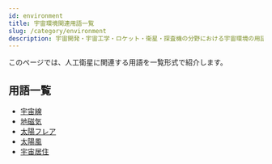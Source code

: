 ```yaml
---
id: environment
title: 宇宙環境関連用語一覧
slug: /category/environment
description: 宇宙開発・宇宙工学・ロケット・衛星・探査機の分野における宇宙環境の用語の一覧です．意味・定義・概要・説明ページへと移ることができます．
---
```



<Head>
  <script type="application/ld+json">
    {`{
      "@context": "https://schema.org",
      "@type": "DefinedTerm",
      "name": "宇宙環境関連用語一覧",
      "inDefinedTermSet": "https://www.space-portal.org",
      "termCode": "category/environment",
      "description": "宇宙開発・宇宙工学・ロケット・衛星・探査機の分野における宇宙環境の用語の一覧です．意味・定義・概要・説明ページへと移ることができます．",
      "url": "https://www.space-portal.org/docs/category/environment"
    }`}
  </script>
</Head>

このページでは、人工衛星に関連する用語を一覧形式で紹介します。

## 用語一覧

- [宇宙線](/docs/environment/cosmic-rays)
- [地磁気](/docs/environment/geomagnetic-field)
- [太陽フレア](/docs/environment/solar-flare)
- [太陽風](/docs/environment/solar-wind)
- [宇宙居住](/docs/environment/space-habitation)